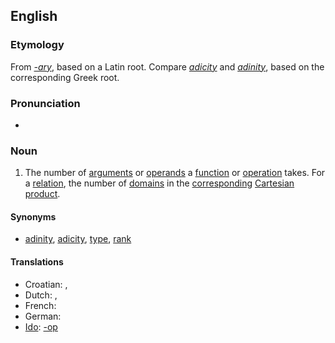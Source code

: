 {{wikipedia}}
==English==

===Etymology===
From ''[[-ary]]'', based on a Latin root.  Compare ''[[adicity]]'' and ''[[adinity]]'', based on the corresponding Greek root.
{{rfe}}
===Pronunciation===
*{{IPA|ˈæɹɪɾij|ˈeəɹɪɾij}}

===Noun===
{{en-noun|arities}}

# {{context|logic|math|computer science}} The number of [[argument]]s or [[operand]]s a [[function]] or [[operation]] takes.  For a [[relation]], the number of [[domain]]s in the [[correspond]]ing [[Cartesian product]].

====Synonyms====
* {{italbrac|number of arguments}} [[adinity]], [[adicity]], [[type]], [[rank]]

====Translations====
{{trans-top|number of arguments}}
*Croatian: {{t|hr|aritet|m}}, {{t|hr|mjesnost|f}}
*Dutch: {{t|nl|ariteit|f}}, {{t+|nl|plaatsigheid|f}}
*French: {{t+|fr|arité|m}}
*German: {{t|nl|Stelligkeit|f}}
*[[Ido]]: {{t-|io|parametro|xs=Ido}} [[-op]]
{{trans-mid}}
{{trans-bottom}}